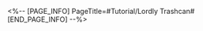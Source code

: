 <%-- [PAGE_INFO]
PageTitle=#Tutorial/Lordly Trashcan#
[END_PAGE_INFO] --%>
{{Tutorial
|sort      = 606901
|title     = Lordly Trashcan
|subtitle  = 
|type      = Adventure
|about     = 
|image1    = Tutorial Lordly Trashcan 1.png{{subst:void|<!--$UPLOAD:<<SpriteOutput/TutorialPic/TutorialPage_606901.png>-<Tutorial Lordly Trashcan 1.png>>}}
|text1     = {{Color|h|nobold=1|Lordly Trashcan}} may appear anywhere in the world, testing passing braves. Converse with it to face its trials, and completing their trials will earn you {{Color|h|nobold=1|Stellar Jade}} rewards. The trials from each {{Color|h|nobold=1|Lordly Trashcan}} can only be completed once and cannot be repeated.
}}